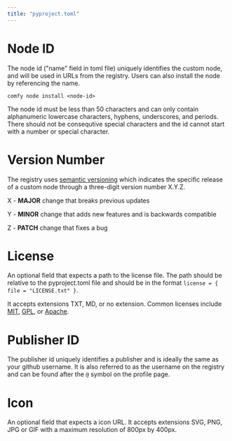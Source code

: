 ```yaml
---
title: "pyproject.toml"
---
```



# Node ID

The node id ("name" field in toml file) uniquely identifies the custom node, and will be used in URLs from the registry. Users can also install the node by referencing the name.

`comfy node install <node-id>`

The node id must be less than 50 characters and can only contain alphanumeric lowercase characters, hyphens, underscores, and periods. There should not be consequtive special characters and the id cannot start with a number or special character.
 
# Version Number

The registry uses [semantic versioning](https://semver.org/) which indicates the specific release of a custom node through a three-digit version number X.Y.Z.  

X - **MAJOR** change that breaks previous updates

Y - **MINOR** change that adds new features and is backwards compatible

Z - **PATCH** change that fixes a bug  

# License

An optional field that expects a path to the license file. The path should be relative to the pyproject.toml file and should be in the format `license = { file = "LICENSE.txt" }`. 

It accepts extensions TXT, MD, or no extension. Common licenses include [MIT](https://opensource.org/license/mit), [GPL](https://www.gnu.org/licenses/gpl-3.0.en.html), or [Apache](https://www.apache.org/licenses/LICENSE-2.0).

# Publisher ID

The publisher id uniquely identifies a publisher and is ideally the same as your github username. It is also referred to as the username on the registry and can be found after the `@` symbol on the profile page. 

# Icon

An optional field that expects a icon URL. It accepts extensions SVG, PNG, JPG or GIF with a maximum resolution of 800px by 400px.
